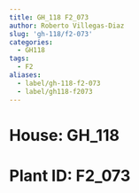 ```yaml
---
title: GH_118 F2_073
author: Roberto Villegas-Diaz
slug: 'gh-118/f2-073'
categories:
  - GH118
tags:
  - F2
aliases:
  - label/gh-118-f2-073
  - label/gh118-f2073
---
```


# **House**: GH_118
# **Plant ID**: F2_073
